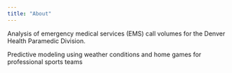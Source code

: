 ```yaml
---
title: "About"
---
```


Analysis of emergency medical services (EMS) call volumes for the Denver Health Paramedic Division.

Predictive modeling using weather conditions and home games for professional sports teams
